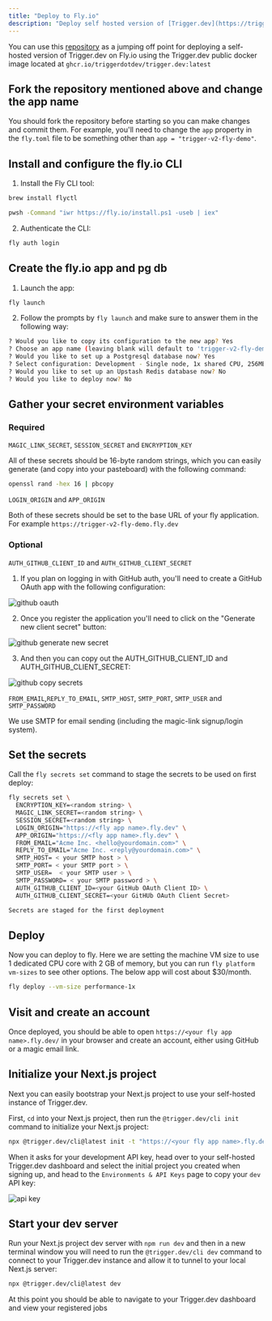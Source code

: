 ```yaml
---
title: "Deploy to Fly.io"
description: "Deploy self hosted version of [Trigger.dev](https://trigger.dev) to Fly.io"
---
```


You can use this [repository](https://github.com/triggerdotdev/fly.io) as a jumping off point for deploying a self-hosted version of Trigger.dev on Fly.io using the Trigger.dev public docker image located at `ghcr.io/triggerdotdev/trigger.dev:latest`

## Fork the repository mentioned above and change the app name

You should fork the repository before starting so you can make changes and commit them. For example, you'll need to change the `app` property in the `fly.toml` file to be something other than `app = "trigger-v2-fly-demo"`.

## Install and configure the fly.io CLI

1. Install the Fly CLI tool:

<CodeGroup>

```sh Mac
brew install flyctl
```

```sh Windows
pwsh -Command "iwr https://fly.io/install.ps1 -useb | iex"
```

</CodeGroup>

2. Authenticate the CLI:

```sh
fly auth login
```

## Create the fly.io app and pg db

1. Launch the app:

```sh
fly launch
```

2. Follow the prompts by `fly launch` and make sure to answer them in the following way:

```sh
? Would you like to copy its configuration to the new app? Yes
? Choose an app name (leaving blank will default to 'trigger-v2-fly-demo') <enter your preferred app name here or leave blank>
? Would you like to set up a Postgresql database now? Yes
? Select configuration: Development - Single node, 1x shared CPU, 256MB RAM, 1GB disk <- feel free to pick a beefier machine
? Would you like to set up an Upstash Redis database now? No
? Would you like to deploy now? No
```

## Gather your secret environment variables

### Required

`MAGIC_LINK_SECRET`, `SESSION_SECRET` and `ENCRYPTION_KEY`

All of these secrets should be 16-byte random strings, which you can easily generate (and copy into your pasteboard) with the following command:

```sh
openssl rand -hex 16 | pbcopy
```

`LOGIN_ORIGIN` and `APP_ORIGIN`

Both of these secrets should be set to the base URL of your fly application. For example `https://trigger-v2-fly-demo.fly.dev`

### Optional

`AUTH_GITHUB_CLIENT_ID` and `AUTH_GITHUB_CLIENT_SECRET`

1. If you plan on logging in with GitHub auth, you'll need to create a GitHub OAuth app with the following configuration:

![github oauth](/images/github-oauth.png)

2. Once you register the application you'll need to click on the "Generate new client secret" button:

![github generate new secret](/images/github-generate-new-secret.png)

3. And then you can copy out the AUTH_GITHUB_CLIENT_ID and AUTH_GITHUB_CLIENT_SECRET:

![github copy secrets](/images/github-secrets.png)

`FROM_EMAIL`,`REPLY_TO_EMAIL`, `SMTP_HOST`, `SMTP_PORT`, `SMTP_USER` and `SMTP_PASSWORD`

We use SMTP for email sending (including the magic-link signup/login system).

## Set the secrets

Call the `fly secrets set` command to stage the secrets to be used on first deploy:

```sh
fly secrets set \
  ENCRYPTION_KEY=<random string> \
  MAGIC_LINK_SECRET=<random string> \
  SESSION_SECRET=<random string> \
  LOGIN_ORIGIN="https://<fly app name>.fly.dev" \
  APP_ORIGIN="https://<fly app name>.fly.dev" \
  FROM_EMAIL="Acme Inc. <hello@yourdomain.com>" \
  REPLY_TO_EMAIL="Acme Inc. <reply@yourdomain.com>" \
  SMTP_HOST= < your SMTP host > \
  SMTP_PORT= < your SMTP port > \
  SMTP_USER=  < your SMTP user > \
  SMTP_PASSWORD= < your SMTP password > \
  AUTH_GITHUB_CLIENT_ID=<your GitHub OAuth Client ID> \
  AUTH_GITHUB_CLIENT_SECRET=<your GitHUb OAuth Client Secret>

Secrets are staged for the first deployment
```

## Deploy

Now you can deploy to fly. Here we are setting the machine VM size to use 1 dedicated CPU core with 2 GB of memory, but you can run `fly platform vm-sizes` to see other options. The below app will cost about $30/month.

```sh
fly deploy --vm-size performance-1x
```

## Visit and create an account

Once deployed, you should be able to open `https://<your fly app name>.fly.dev/` in your browser and create an account, either using GitHub or a magic email link.

## Initialize your Next.js project

Next you can easily bootstrap your Next.js project to use your self-hosted instance of Trigger.dev.

First, `cd` into your Next.js project, then run the `@trigger.dev/cli init` command to initialize your Next.js project:

```sh
npx @trigger.dev/cli@latest init -t "https://<your fly app name>.fly.dev"
```

When it asks for your development API key, head over to your self-hosted Trigger.dev dashboard and select the initial project you created when signing up, and head to the `Environments & API Keys` page to copy your `dev` API key:

![api key](/images/api-key.png)

## Start your dev server

Run your Next.js project dev server with `npm run dev` and then in a new terminal window you will need to run the `@trigger.dev/cli dev` command to connect to your Trigger.dev instance and allow it to tunnel to your local Next.js server:

```sh
npx @trigger.dev/cli@latest dev
```

At this point you should be able to navigate to your Trigger.dev dashboard and view your registered jobs
